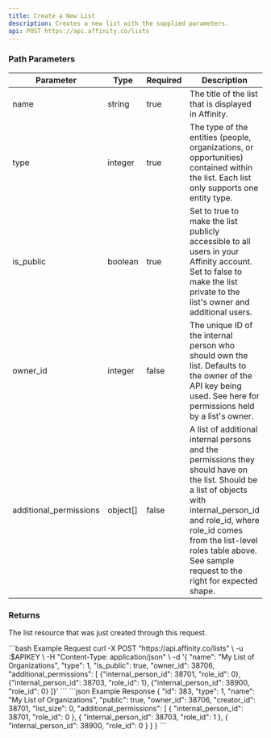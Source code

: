 ```yaml
---
title: Create a New List
description: Creates a new list with the supplied parameters.
api: POST https://api.affinity.co/lists
---
```


### Path Parameters

| Parameter              | Type     | Required | Description                                                                                                                                                                                                                                                             |
|------------------------|----------|----------|-------------------------------------------------------------------------------------------------------------------------------------------------------------------------------------------------------------------------------------------------------------------------|
| name                   | string   | true     | The title of the list that is displayed in Affinity.                                                                                                                                                                                                                    |
| type                   | integer  | true     | The type of the entities (people, organizations, or opportunities) contained within the list. Each list only supports one entity type.                                                                                                                                  |
| is_public              | boolean  | true     | Set to true to make the list publicly accessible to all users in your Affinity account. Set to false to make the list private to the list's owner and additional users.                                                                                                 |
| owner_id               | integer  | false    | The unique ID of the internal person who should own the list. Defaults to the owner of the API key being used. See here for permissions held by a list's owner.                                                                                                         |
| additional_permissions | object[] | false    | A list of additional internal persons and the permissions they should have on the list. Should be a list of objects with internal_person_id and role_id, where role_id comes from the list-level roles table above. See sample request to the right for expected shape. |

### Returns

The list resource that was just created through this request.

<RequestExample>
```bash Example Request
curl -X POST “https://api.affinity.co/lists” \
   -u :$APIKEY \
   -H "Content-Type: application/json" \
   -d '{ "name": "My List of Organizations", "type": 1, "is_public": true, "owner_id": 38706, "additional_permissions": [ {"internal_person_id": 38701, "role_id": 0}, {"internal_person_id": 38703, "role_id": 1}, {"internal_person_id": 38900, "role_id": 0} ]}'
```
</RequestExample>

<ResponseExample>
```json Example Response
{
  "id": 383,
  "type": 1,
  "name": "My List of Organizations",
  "public": true,
  "owner_id": 38706,
  "creator_id": 38701,
  "list_size": 0,
  "additional_permissions": [
    {
      "internal_person_id": 38701,
      "role_id": 0
    },
    {
      "internal_person_id": 38703,
      "role_id": 1
    },
    {
      "internal_person_id": 38900,
      "role_id": 0
    }
  ]
}
```
</ResponseExample>

